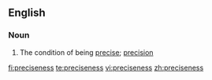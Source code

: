 ==English==

===Noun===
{{en-noun|-}}

# The condition of being [[precise]]; [[precision]]

[[fi:preciseness]]
[[te:preciseness]]
[[vi:preciseness]]
[[zh:preciseness]]